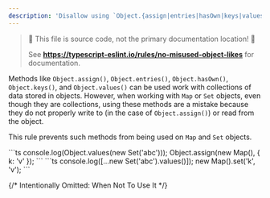 ```yaml
---
description: 'Disallow using `Object.{assign|entries|hasOwn|keys|values}(...)` and the `in` operator on Map/Set objects.'
---
```



> 🛑 This file is source code, not the primary documentation location! 🛑
>
> See **https://typescript-eslint.io/rules/no-misused-object-likes** for documentation.

Methods like `Object.assign()`, `Object.entries()`, `Object.hasOwn()`, `Object.keys()`, and `Object.values()` can be
used work with collections of data stored in objects. However, when working with `Map` or `Set` objects, even though
they are collections, using these methods are a mistake because they do not properly write to (in the case of
`Object.assign()`) or read from the object.

This rule prevents such methods from being used on `Map` and `Set` objects.

<Tabs>
  <TabItem value="❌ Incorrect">
		```ts
			console.log(Object.values(new Set('abc')));
			Object.assign(new Map(), { k: 'v' });
		```
	</TabItem>
  <TabItem value="✅ Correct">
		```ts
			console.log([...new Set('abc').values()]);
			new Map().set('k', 'v');
		```
	</TabItem>
</Tabs>

{/* Intentionally Omitted: When Not To Use It */}

